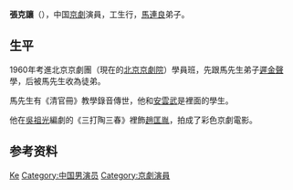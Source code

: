 {{Otheruses|other=名为张克让的其他人物|张克让}}
{{Unreferenced|time=2014-07-07T07:26:14+00:00}}
'''張克讓'''（{{bd|1947年}}），中国[[京劇|京劇]]演員，工生行，[[馬連良|馬連良]]弟子。

== 生平 ==
1960年考進北京京劇團（現在的[[北京京劇院|北京京劇院]]）學員班，先跟馬先生弟子[[遲金聲|遲金聲]]學，后被馬先生收為徒弟。

馬先生有《清官冊》教學錄音傳世，他和[[安雲武|安雲武]]是裡面的學生。

他在[[吳祖光|吳祖光]]編劇的《三打陶三春》裡飾[[趙匡胤|趙匡胤]]，拍成了彩色京劇電影。

== 参考资料 ==
{{reflist}}

{{Authority control}}
{{DEFAULTSORT:Zhang张}}
[[Category:张姓|Ke]]
[[Category:中国男演员|Category:中国男演员]]
[[Category:京劇演員|Category:京劇演員]]